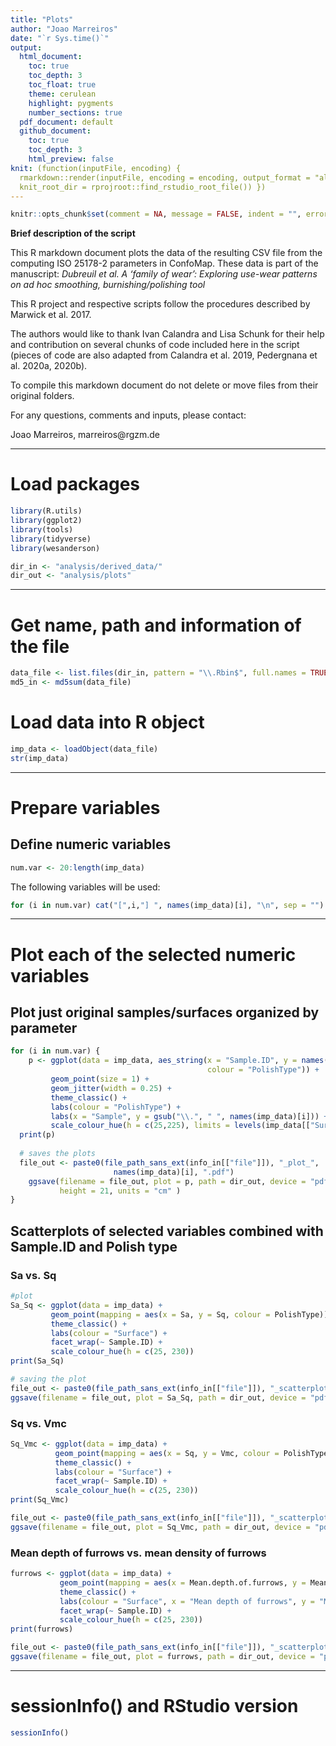```yaml
---
title: "Plots"
author: "Joao Marreiros"
date: "`r Sys.time()`"
output:
  html_document:
    toc: true
    toc_depth: 3
    toc_float: true
    theme: cerulean
    highlight: pygments
    number_sections: true
  pdf_document: default
  github_document: 
    toc: true
    toc_depth: 3
    html_preview: false
knit: (function(inputFile, encoding) {
  rmarkdown::render(inputFile, encoding = encoding, output_format = "all", 
  knit_root_dir = rprojroot::find_rstudio_root_file()) })
---
```


```r
knitr::opts_chunk$set(comment = NA, message = FALSE, indent = "", error = TRUE)
```

__Brief description of the script__

This R markdown document plots the data of the resulting CSV file from the computing ISO 25178-2 parameters in ConfoMap. These data is part of the manuscript: *Dubreuil et al. A ‘family of wear’: Exploring use-wear patterns on ad hoc smoothing, burnishing/polishing tool*

This R project and respective scripts follow the procedures described by Marwick et al. 2017. 

The authors would like to thank Ivan Calandra and Lisa Schunk for their help and contribution on several chunks of code included here in the script (pieces of code are also adapted from Calandra et al. 2019, Pedergnana et al. 2020a, 2020b).

To compile this markdown document do not delete or move files from their original folders.

For any questions, comments and inputs, please contact:

Joao Marreiros, marreiros@rgzm.de


---


# Load packages
```r
library(R.utils)
library(ggplot2)
library(tools)
library(tidyverse)
library(wesanderson)

dir_in <- "analysis/derived_data/"
dir_out <- "analysis/plots"
```


---

# Get name, path and information of the file 
```r
data_file <- list.files(dir_in, pattern = "\\.Rbin$", full.names = TRUE)
md5_in <- md5sum(data_file)
```

# Load data into R object
```r
imp_data <- loadObject(data_file)
str(imp_data)
```

---


# Prepare variables
## Define numeric variables
```r
num.var <- 20:length(imp_data)
```

The following variables will be used: 

```r
for (i in num.var) cat("[",i,"] ", names(imp_data)[i], "\n", sep = "")
```

---


# Plot each of the selected numeric variables 

## Plot just original samples/surfaces organized by parameter
```r

for (i in num.var) {
	p <- ggplot(data = imp_data, aes_string(x = "Sample.ID", y = names(imp_data)[i],
	                                        colour = "PolishType")) + 
	     geom_point(size = 1) +
	     geom_jitter(width = 0.25) +  
	     theme_classic() +
	     labs(colour = "PolishType") +
	     labs(x = "Sample", y = gsub("\\.", " ", names(imp_data)[i])) +
	     scale_colour_hue(h = c(25,225), limits = levels(imp_data[["Surface"]]))
  print(p)
  
  # saves the plots 
  file_out <- paste0(file_path_sans_ext(info_in[["file"]]), "_plot_",
	                   names(imp_data)[i], ".pdf")
	ggsave(filename = file_out, plot = p, path = dir_out, device = "pdf", width = 26,
	       height = 21, units = "cm" )
}
```

## Scatterplots of selected variables combined with Sample.ID and Polish type
### Sa vs. Sq
```r
#plot
Sa_Sq <- ggplot(data = imp_data) +  
         geom_point(mapping = aes(x = Sa, y = Sq, colour = PolishType)) +
         theme_classic() +
         labs(colour = "Surface") +
         facet_wrap(~ Sample.ID) +
         scale_colour_hue(h = c(25, 230)) 
print(Sa_Sq)

# saving the plot
file_out <- paste0(file_path_sans_ext(info_in[["file"]]), "_scatterplot_Sa-Sq", ".pdf")
ggsave(filename = file_out, plot = Sa_Sq, path = dir_out, device = "pdf")
```

### Sq vs. Vmc
```r
Sq_Vmc <- ggplot(data = imp_data) +  
          geom_point(mapping = aes(x = Sq, y = Vmc, colour = PolishType)) +
          theme_classic() +
          labs(colour = "Surface") +
          facet_wrap(~ Sample.ID) +
          scale_colour_hue(h = c(25, 230))  
print(Sq_Vmc)

file_out <- paste0(file_path_sans_ext(info_in[["file"]]), "_scatterplot_Sq-Vmc", ".pdf")
ggsave(filename = file_out, plot = Sq_Vmc, path = dir_out, device = "pdf")
```

### Mean depth of furrows vs. mean density of furrows
```r
furrows <- ggplot(data = imp_data) +  
           geom_point(mapping = aes(x = Mean.depth.of.furrows, y = Mean.density.of.furrows, colour = PolishType)) +
           theme_classic() +
           labs(colour = "Surface", x = "Mean depth of furrows", y = "Mean density of furrows") +
           facet_wrap(~ Sample.ID) +
           scale_colour_hue(h = c(25, 230))
print(furrows)

file_out <- paste0(file_path_sans_ext(info_in[["file"]]), "_scatterplot_furrows", ".pdf")
ggsave(filename = file_out, plot = furrows, path = dir_out, device = "pdf")
```

---

# sessionInfo() and RStudio version
```r
sessionInfo()
```


